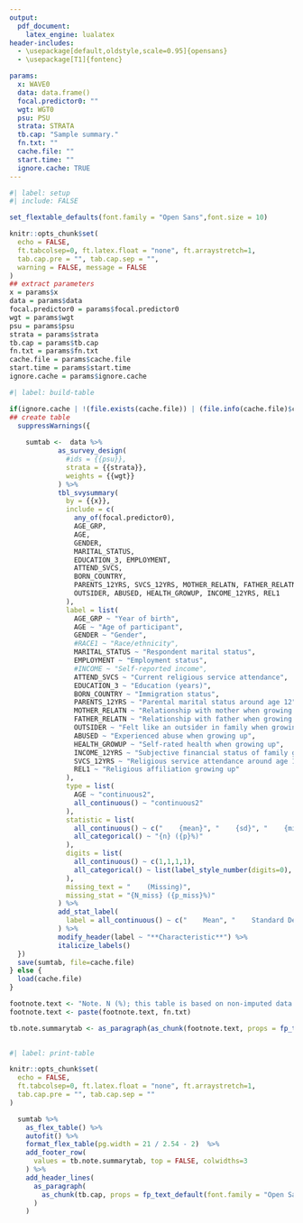 ```yaml
---
output:
  pdf_document:
    latex_engine: lualatex
header-includes:
  - \usepackage[default,oldstyle,scale=0.95]{opensans}
  - \usepackage[T1]{fontenc}

params: 
  x: WAVE0
  data: data.frame()
  focal.predictor0: ""
  wgt: WGT0
  psu: PSU
  strata: STRATA
  tb.cap: "Sample summary."
  fn.txt: ""
  cache.file: ""
  start.time: ""
  ignore.cache: TRUE
---
```


\pagestyle{empty}
\setmainfont{opensans}

```r
#| label: setup
#| include: FALSE

set_flextable_defaults(font.family = "Open Sans",font.size = 10)

knitr::opts_chunk$set(
  echo = FALSE,
  ft.tabcolsep=0, ft.latex.float = "none", ft.arraystretch=1,
  tab.cap.pre = "", tab.cap.sep = "",
  warning = FALSE, message = FALSE
)
## extract parameters
x = params$x
data = params$data
focal.predictor0 = params$focal.predictor0
wgt = params$wgt
psu = params$psu
strata = params$strata
tb.cap = params$tb.cap
fn.txt = params$fn.txt
cache.file = params$cache.file
start.time = params$start.time
ignore.cache = params$ignore.cache

```


```r
#| label: build-table

if(ignore.cache | !(file.exists(cache.file)) | (file.info(cache.file)$ctime < start.time) ){
## create table
  suppressWarnings({
    
    sumtab <-  data %>%
            as_survey_design(
              #ids = {{psu}},
              strata = {{strata}},
              weights = {{wgt}}
            ) %>%
            tbl_svysummary(
              by = {{x}},
              include = c(
                any_of(focal.predictor0),
                AGE_GRP,
                AGE,
                GENDER,
                MARITAL_STATUS,
                EDUCATION_3, EMPLOYMENT,
                ATTEND_SVCS,
                BORN_COUNTRY,
                PARENTS_12YRS, SVCS_12YRS, MOTHER_RELATN, FATHER_RELATN,
                OUTSIDER, ABUSED, HEALTH_GROWUP, INCOME_12YRS, REL1
              ),
              label = list(
                AGE_GRP ~ "Year of birth",
                AGE ~ "Age of participant",
                GENDER ~ "Gender",
                #RACE1 ~ "Race/ethnicity",
                MARITAL_STATUS ~ "Respondent marital status",
                EMPLOYMENT ~ "Employment status",
                #INCOME ~ "Self-reported income",
                ATTEND_SVCS ~ "Current religious service attendance",
                EDUCATION_3 ~ "Education (years)",
                BORN_COUNTRY ~ "Immigration status",
                PARENTS_12YRS ~ "Parental marital status around age 12",
                MOTHER_RELATN ~ "Relationship with mother when growing up",
                FATHER_RELATN ~ "Relationship with father when growing up",
                OUTSIDER ~ "Felt like an outsider in family when growing up",
                ABUSED ~ "Experienced abuse when growing up",
                HEALTH_GROWUP ~ "Self-rated health when growing up",
                INCOME_12YRS ~ "Subjective financial status of family growing up",
                SVCS_12YRS ~ "Religious service attendance around age 12",
                REL1 ~ "Religious affiliation growing up"
              ),
              type = list(
                AGE ~ "continuous2",
                all_continuous() ~ "continuous2"
              ),
              statistic = list(
                all_continuous() ~ c("    {mean}", "    {sd}", "    {min}, {max}"),
                all_categorical() ~ "{n} ({p}%)"
              ),
              digits = list(
                all_continuous() ~ c(1,1,1,1),
                all_categorical() ~ list(label_style_number(digits=0), label_style_percent0(digits = 1))
              ),
              missing_text = "    (Missing)",
              missing_stat = "{N_miss} ({p_miss}%)"
            ) %>%
            add_stat_label(
              label = all_continuous() ~ c("    Mean", "    Standard Deviation", "    Min, Max")
            ) %>%
            modify_header(label ~ "**Characteristic**") %>%
            italicize_labels()
  })
  save(sumtab, file=cache.file)
} else {
  load(cache.file)
}

footnote.text <- "Note. N (%); this table is based on non-imputed data. Cumulative percentages for variables may not add up to 100% due to rounding."
footnote.text <- paste(footnote.text, fn.txt)

tb.note.summarytab <- as_paragraph(as_chunk(footnote.text, props = fp_text_default(font.family = "Open Sans", font.size = 9)))
  
```


 
```r
#| label: print-table

knitr::opts_chunk$set(
  echo = FALSE,
  ft.tabcolsep=0, ft.latex.float = "none", ft.arraystretch=1,
  tab.cap.pre = "", tab.cap.sep = ""
)

  sumtab %>%
    as_flex_table() %>%
    autofit() %>%
    format_flex_table(pg.width = 21 / 2.54 - 2)  %>%
    add_footer_row(
      values = tb.note.summarytab, top = FALSE, colwidths=3
    ) %>%
    add_header_lines(
      as_paragraph(
        as_chunk(tb.cap, props = fp_text_default(font.family = "Open Sans", font.size = 11))
      )
    )


```
